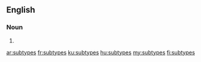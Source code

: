 ==English==

===Noun===
{{head|en|plural}}

# {{plural of|subtype|lang=en}}

[[ar:subtypes]]
[[fr:subtypes]]
[[ku:subtypes]]
[[hu:subtypes]]
[[my:subtypes]]
[[fi:subtypes]]